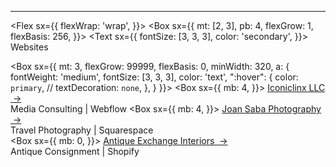 

<!-- figure out this grid!! 
<Grid gap={2} columns={[2, '1fr 4fr']}>
  <Box bg="primary">Box</Box>
  <Box bg="muted">Box</Box>
</Grid>

----

<Grid gap={2} columns={[2, '1fr 4fr']}>
  <Box bg="primary">Box</Box>
  <Box bg="muted">Box</Box>
</Grid>

-->
----


<Flex
  sx={{
    flexWrap: 'wrap',
  }}>
  <Box
    sx={{
      mt: [2, 3],
      pb: 4,
      flexGrow: 1,
      flexBasis: 256,
    }}>
    <Text
      sx={{
        fontSize: [3, 3, 3],
        color: 'secondary',
      }}>
      Websites
    </Text>
  </Box>
  
  <Box
    sx={{
      mt: 3,
      flexGrow: 99999,
      flexBasis: 0,
      minWidth: 320,
      a: {
        fontWeight: 'medium',
        fontSize: [3, 3, 3],
        color: 'text',
        ":hover": {
          color: `primary`,
          // textDecoration: `none`,
        },
      }
      }}>
      <Box sx={{
        mb: 4,
        }}>
        <a target="_blank" rel="noopener noreferrer" href="https://iconiclinx.webflow.io">Iconiclinx LLC &nbsp;→ </a>
        <br />
        <Text variant='webDesc'>Media Consulting | Webflow</Text>
      </Box>
      <Box sx={{
        mb: 4,
        }}>
        <a target="_blank" rel="noopener noreferrer" href="https://www.joansabaphotography.com">Joan Saba Photography &nbsp;→</a>
        <br />
        <Text variant='webDesc'>Travel Photography | Squarespace</Text>  
      </Box>
      <Box sx={{
        mb: 0,
        }}>
        <a target="_blank" rel="noopener noreferrer" href="https://www.antique-exchange.com">Antique Exchange Interiors &nbsp;→</a>
        <br />
        <Text variant='webDesc'>Antique Consignment | Shopify</Text>  
      </Box>
  </Box>
</Flex>



<!--<Title text="Some websites I've made:" />

<Grid gap={4} columns={[1, null, 1]}>
  <Box padding-right={1} pb={1}>
    <a target="_blank" rel="noopener noreferrer" href="https://iconiclinx.webflow.io">Iconiclinx LLC</a>
    <br />
    <Text>Media Consulting | Webflow</Text>
  </Box>
  <Box padding-right={1} pb={1}>
    <a target="_blank" rel="noopener noreferrer" href="https://www.antique-exchange.com">Antique Exchange Interiors </a>
    <br />
    <Text>Antique Consignment | Shopify</Text>
  </Box>
  <Box padding-right={1} pb={1}>
    <a target="_blank" rel="noopener noreferrer" href="https://www.joansabaphotography.com">Joan Saba Photography</a>
    <br />    
    <Text>Travel Photography Portfolio | Squarespace</Text>
  </Box>
</Grid> -->

<!-- - <a target="_blank" rel="noopener noreferrer" href="https://iconiclinx.webflow.io"
  >Iconiclinx LLC</a>  /  Webflow &#x2192;

- <a target="_blank" rel="noopener noreferrer" href="https://www.antique-exchange.com"
  >Antique Exchange Interiors</a>  /  Shopify &#x2192;

- <a target="_blank" rel="noopener noreferrer" href="https://www.joansabaphotography.com"
  >Joan Saba Photography</a>  /  Squarespace &#x2192; 

<Text
  sx={{
    fontSize: [3, 3, 3],
    fontWeight: 'regular',
    color: 'secondary',
  }}>
  Hello
</Text>-->

<!--<Title text="Websites" />

<Box
  sx={{
    mb: 4,
    a: {
      fontWeight: 'medium'
    }
  }}>
  <a target="_blank" rel="noopener noreferrer" href="https://iconiclinx.webflow.io">Iconiclinx LLC</a>
  <br />
  <Text variant='webDesc'>Media Consulting | Webflow</Text>
</Box>

<Box
  sx={{
    mb: 4,
    a: {
      fontWeight: 'medium'
    }
  }}>
  <a target="_blank" rel="noopener noreferrer" href="https://www.antique-exchange.com">Antique Exchange Interiors </a>
  <br />
  <Text variant='webDesc'>Antique Consignment | Shopify</Text>
  <br />
</Box>

<Box
  sx={{
    a: {
      fontWeight: 'medium'
    }
  }}>
  <a target="_blank" rel="noopener noreferrer" href="https://www.joansabaphotography.com">Joan Saba Photography</a>
  <br />
  <Text variant='webDesc'>Travel Photography | Squarespace</Text>
</Box>-->